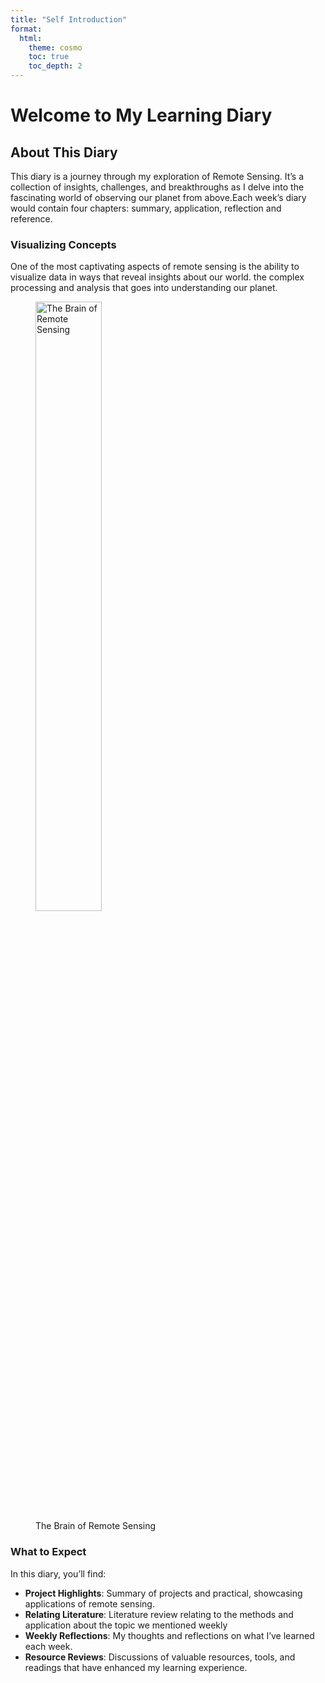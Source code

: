```yaml
---
title: "Self Introduction"
format: 
  html:
    theme: cosmo
    toc: true
    toc_depth: 2
---
```


# Welcome to My Learning Diary

## About This Diary

This diary is a journey through my exploration of Remote Sensing. It's a collection of insights, challenges, and breakthroughs as I delve into the fascinating world of observing our planet from above.Each week's diary would contain four chapters: summary, application, reflection and reference.

### Visualizing Concepts

One of the most captivating aspects of remote sensing is the ability to visualize data in ways that reveal insights about our world. the complex processing and analysis that goes into understanding our planet.

![The Brain of Remote Sensing](image/brain.jpg){width="50%"}

### What to Expect

In this diary, you'll find:

-   **Project Highlights**: Summary of projects and practical, showcasing applications of remote sensing.
-   **Relating Literature**: Literature review relating to the methods and application about the topic we mentioned weekly
-   **Weekly Reflections**: My thoughts and reflections on what I've learned each week.
-   **Resource Reviews**: Discussions of valuable resources, tools, and readings that have enhanced my learning experience.
